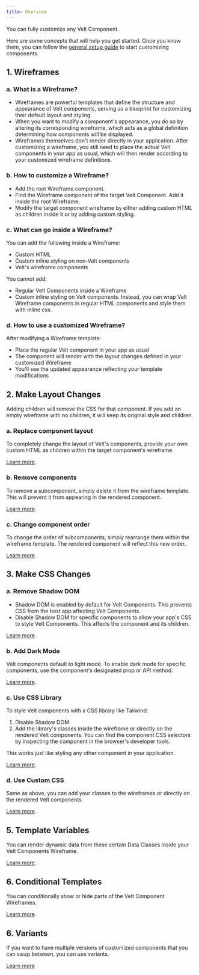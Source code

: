 ```yaml
---
title: Overview
---
```


You can fully customize any Velt Component. 

Here are some concepts that will help you get started. Once you know them, you can follow the [general setup guide](/advanced-customization/setup) to start customizing components.

## 1. Wireframes

### a. What is a Wireframe?

- Wireframes are powerful templates that define the structure and appearance of Velt components, serving as a blueprint for customizing their default layout and styling.
- When you want to modify a component's appearance, you do so by altering its corresponding wireframe, which acts as a global definition determining how components will be displayed.
- Wireframes themselves don't render directly in your application. After customizing a wireframe, you still need to place the actual Velt components in your app as usual, which will then render according to your customized wireframe definitions.

### b. How to customize a Wireframe?

- Add the root Wireframe component.
- Find the Wireframe component of the target Velt Component. Add it inside the root Wireframe.
- Modify the target component wireframe by either adding custom HTML as children inside it or by adding custom styling.

### c. What can go inside a Wireframe?

You can add the following inside a Wireframe:
- Custom HTML
- Custom inline styling on non-Velt components
- Velt's wireframe components

You cannot add:
- Regular Velt Components inside a Wireframe
- Custom inline styling on Velt components. Instead, you can wrap Velt Wireframe components in regular HTML components and style them with inline css.

### d. How to use a customized Wireframe?

After modifying a Wireframe template:
- Place the regular Velt component in your app as usual
- The component will render with the layout changes defined in your customized Wireframe
- You'll see the updated appearance reflecting your template modifications


## 2. Make Layout Changes

<Warning>
Adding children will remove the CSS for that component.
If you add an empty wireframe with no children, it will keep its original style and children.
</Warning>

### a. Replace component layout

To completely change the layout of Velt's components, provide your own custom HTML as children within the target component's wireframe.

[Learn more](/advanced-customization/customize-layout/change-default-html).


### b. Remove components

To remove a subcomponent, simply delete it from the wireframe template. This will prevent it from appearing in the rendered component.

[Learn more](/advanced-customization/customize-layout/remove-existing).


### c. Change component order

To change the order of subcomponents, simply rearrange them within the wireframe template. The rendered component will reflect this new order.

[Learn more](/advanced-customization/customize-layout/change-order).


## 3. Make CSS Changes


### a. Remove Shadow DOM

- Shadow DOM is enabled by default for Velt Components. This prevents CSS from the host app affecting Velt Components.
- Disable Shadow DOM for specific components to allow your app's CSS to style Velt Components. This affects the component and its children.

[Learn more](/advanced-customization/customize-css/remove-shadow-dom).


### b. Add Dark Mode
Velt components default to light mode. To enable dark mode for specific components, use the component's designated prop or API method.

[Learn more](/advanced-customization/customize-css/dark-mode).

### c. Use CSS Library

To style Velt components with a CSS library like Tailwind:

1. Disable Shadow DOM
2. Add the library's classes inside the wireframe or directly on the rendered Velt components. You can find the component CSS selectors by inspecting the component in the browser's developer tools.

This works just like styling any other component in your application.

[Learn more](/advanced-customization/customize-css/use-css-library).



### d. Use Custom CSS

Same as above, you can add your classes to the wireframes or directly on the rendered Velt components.

[Learn more](/advanced-customization/customize-css/use-custom-css).


## 5. Template Variables

You can render dynamic data from these certain Data Classes inside your Velt Components Wireframe. 

[Learn more](/advanced-customization/template-variables).


## 6. Conditional Templates

You can conditionally show or hide parts of the Velt Component Wireframes.

[Learn more](/advanced-customization/conditional-templates).


## 6. Variants

If you want to have multiple versions of customized components that you can swap between, you can use variants.

[Learn more](/advanced-customization/variants)

